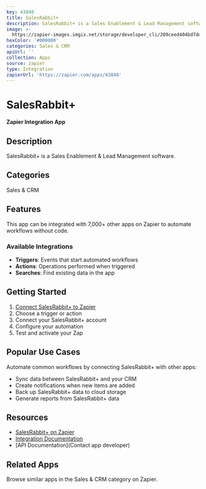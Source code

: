 ```yaml
---
key: 43848
title: SalesRabbit+
description: SalesRabbit+ is a Sales Enablement & Lead Management software.
image: >-
  https://zapier-images.imgix.net/storage/developer_cli/209ceed404bd7dd28780552db5b26e1b.png?auto=format%2Ccompress&ixlib=python-3.0.0&q=50
hexColor: '#000000'
categories: Sales & CRM
apiUrl: ''
collection: Apps
source: zapier
type: Integration
zapierUrl: 'https://zapier.com/apps/43848'
---
```

# SalesRabbit+

**Zapier Integration App**

## Description

SalesRabbit+ is a Sales Enablement & Lead Management software.

## Categories

Sales & CRM

## Features

This app can be integrated with 7,000+ other apps on Zapier to automate workflows without code.

### Available Integrations

- **Triggers**: Events that start automated workflows
- **Actions**: Operations performed when triggered
- **Searches**: Find existing data in the app

## Getting Started

1. [Connect SalesRabbit+ to Zapier](https://zapier.com/apps/43848)
2. Choose a trigger or action
3. Connect your SalesRabbit+ account
4. Configure your automation
5. Test and activate your Zap

## Popular Use Cases

Automate common workflows by connecting SalesRabbit+ with other apps:

- Sync data between SalesRabbit+ and your CRM
- Create notifications when new items are added
- Back up SalesRabbit+ data to cloud storage
- Generate reports from SalesRabbit+ data

## Resources

- [SalesRabbit+ on Zapier](https://zapier.com/apps/43848)
- [Integration Documentation](https://zapier.com/apps/43848/integrations)
- [API Documentation](Contact app developer)

## Related Apps

Browse similar apps in the Sales & CRM category on Zapier.
